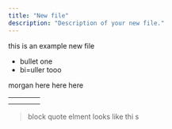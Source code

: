 ```yaml
---
title: "New file"
description: "Description of your new file."
---
```


this is an example new file 

- bullet one 
- bi=uller tooo 

morgan here here here 

| | | | |
| --- | --- | --- | --- |
| | | | |
| | | | |

> block quote elment looks like thi s